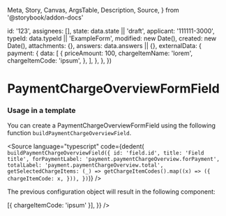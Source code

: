   Meta,
  Story,
  Canvas,
  ArgsTable,
  Description,
  Source,
} from '@storybook/addon-docs'


  id: '123',
  assignees: [],
  state: data.state || 'draft',
  applicant: '111111-3000',
  typeId: data.typeId || 'ExampleForm',
  modified: new Date(),
  created: new Date(),
  attachments: {},
  answers: data.answers || {},
  externalData: {
    payment: {
      data: [
        {
          priceAmount: 100,
          chargeItemName: 'lorem',
          chargeItemCode: 'ipsum',
        },
      ],
    },
  },
})

<Meta
  title="Application System/PaymentChargeOverviewFormField"
  component={PaymentChargeOverviewFormField}
/>

# PaymentChargeOverviewFormField

### Usage in a template

You can create a PaymentChargeOverviewFormField using the following function `buildPaymentChargeOverviewField`.

<Source
  language="typescript"
  code={dedent(`
    buildPaymentChargeOverviewField({
        id: 'field.id',
        title: 'Field title',
        forPaymentLabel: 'payment.paymentChargeOverview.forPayment',
        totalLabel: 'payment.paymentChargeOverview.total',
        getSelectedChargeItems: (_) =>
            getChargeItemCodes().map((x) => ({
                chargeItemCode: x,
            })),
    })`)}
/>

The previous configuration object will result in the following component:

<Canvas>
  <Story name="Default">
    <PaymentChargeOverviewFormField
      application={createMockApplication()}
      field={{
        id: 'field.id',
        title: 'Field title',
        forPaymentLabel: 'label here',
        totalLabel: 'total label here',
        getSelectedChargeItems: (_) => [{ chargeItemCode: 'ipsum' }],
      }}
    />
  </Story>
</Canvas>
